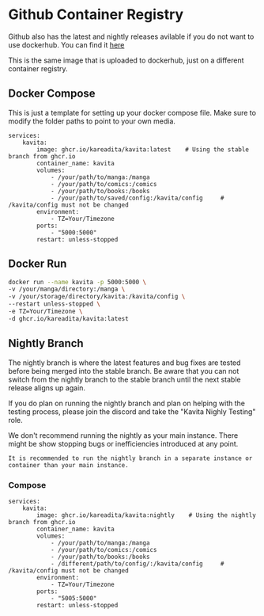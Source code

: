 

# Github Container Registry 

Github also has the latest and nightly releases avilable if you do not want to use dockerhub. You can find it [here](https://github.com/Kareadita/Kavita/pkgs/container/kavita)

This is the same image that is uploaded to dockerhub, just on a different container registry. 


## Docker Compose
<Callout type="warning">
	This is just a template for setting up your docker compose file. Make sure to modify the folder paths to point to your own media. 
</Callout>

```docker
services:
    kavita:
        image: ghcr.io/kareadita/kavita:latest    # Using the stable branch from ghcr.io
        container_name: kavita
        volumes:
            - /your/path/to/manga:/manga
            - /your/path/to/comics:/comics
            - /your/path/to/books:/books
            - /your/path/to/saved/config:/kavita/config     # /kavita/config must not be changed
        environment:
            - TZ=Your/Timezone
        ports:
            - "5000:5000"
        restart: unless-stopped
```
## Docker Run

```bash
docker run --name kavita -p 5000:5000 \
-v /your/manga/directory:/manga \
-v /your/storage/directory/kavita:/kavita/config \
--restart unless-stopped \
-e TZ=Your/Timezone \
-d ghcr.io/kareadita/kavita:latest
```

## Nightly Branch

The nightly branch is where the latest features and bug fixes are tested before being merged into the stable branch. Be aware that you can not switch from the nightly branch to the stable branch until the next stable release aligns up again. 

If you do plan on running the nightly branch and plan on helping with the testing process, please join the discord and take the "Kavita Nighly Testing" role. 

<Callout type="info">
	We don't recommend running the nightly as your main instance. There might be show stopping bugs or inefficiencies introduced at any point. 

    It is recommended to run the nightly branch in a separate instance or container than your main instance.
</Callout>

### Compose
```docker copy
services:
    kavita:
        image: ghcr.io/kareadita/kavita:nightly    # Using the nightly branch from ghcr.io
        container_name: kavita
        volumes:
            - /your/path/to/manga:/manga
            - /your/path/to/comics:/comics
            - /your/path/to/books:/books
            - /different/path/to/config/:/kavita/config     # /kavita/config must not be changed
        environment:
            - TZ=Your/Timezone
        ports:
            - "5005:5000"
        restart: unless-stopped
```